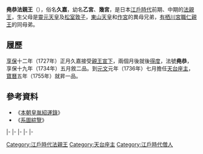 {{東亞男性歷史人物
|名稱 =堯恭法親王
|身份 =日本[[法親王|法親王]]
|國家 =[[日本|大和王朝]]
|時代 =[[江戶時代|江戶時代]]前期、中期
|姓 =（無）
|名 =久嘉
|別名 =乙宮、幾宮
|法號 =堯恭
|院號 =三摩地院
|封爵 =[[法親王|法親王]]
|出生日期 =[[享保|享保]]二年四月初三（{{Birth date|1717|5|13}}）
|逝世日期 =[[明和_(年號)|明和]]元年閏十二月初五（{{Death date and age|1764|7|1|1717|5|13}}）
|父親 = [[靈元天皇|靈元天皇]]
|母親 = [[松室敦子|松室敦子]]
|同胞兄弟 = [[有栖川宮職仁親王|有栖川宮職仁親王]]
|同胞姊妹 = [[吉子內親王|吉子內親王]]
|異母兄弟 =[[濟深法親王|濟深法親王]]<br>[[東山天皇|東山天皇]]<br>[[京極宮文仁親王|京極宮文仁親王]]<br>[[寬隆法親王|寬隆法親王]]<br>[[清宮_(靈元天皇子)|清宮]]<br>[[德宮|德宮]]<br>[[力宮|力宮]]<br>[[作宮|作宮]]<br>[[性應法親王|性應法親王]]<br>[[尊賞法親王|尊賞法親王]]<br>[[嘉智宮|嘉智宮]]<br>[[峯宮|峯宮]]<br>[[三宮_(靈元天皇子)|三宮]]<br>[[堯延法親王|堯延法親王]]<br>[[台嶺院宮|台嶺院宮]]<br>[[尊胤法親王_(靈元天皇子)|尊胤法親王]]
|異母姊妹 =[[榮子內親王|榮子內親王]]<br>[[憲子內親王|憲子內親王]]<br>[[福子內親王|福子內親王]]<br>[[永秀女王|永秀女王]]<br>[[梅宮|梅宮]]<br>[[勝子內親王|勝子內親王]]<br>[[綱宮|綱宮]]<br>[[知光院宮|知光院宮]]<br>[[文喜女王|文喜女王]]<br>[[元秀女王|元秀女王]]<br>[[文應女王|文應女王]]<br>[[留宮|留宮]]<br>[[八重宮|八重宮]]
}}
{{Japanese|japanese=尭恭法親王|kana=ぎょきょうほっしんのう|romaji=Gyokyō Hō shin nō}}
'''堯恭法親王'''（{{bd|1717年|5月13日|1764年|7月1日}}），俗名'''久嘉'''，幼名'''乙宮'''、'''幾宮'''，是日本[[江戶時代|江戶時代]]前期、中期的[[法親王|法親王]]，生父母是[[靈元天皇|靈元天皇]]及[[松室敦子|松室敦子]]，[[東山天皇|東山天皇]]和[[作宮|作宮]]的異母兄弟，[[有栖川宮職仁親王|有栖川宮職仁親王]]的同母弟。

== 履歷 ==
[[享保|享保]]十二年（1727年）正月久嘉接受[[親王宣下|親王宣下]]，兩個月後就後[[得度|得度]]，法號'''堯恭'''，享保十九年（1734年）五月敘二品。到[[元文_(日本)|元文]]元年（1736年）七月擔任[[天台座主|天台座主]]，[[寶曆_(日本)|寶曆]]五年（1755年）就昇一品。

==參考資料==
*《[[本朝皇胤紹運錄|本朝皇胤紹運錄]]》
*《[[系圖綜覽|系圖綜覽]]》

{{start box|width=auto}}
{{s-rel}}
|-
{{s-before|[[堯延法親王|堯延法親王]]}}
{{s-title|[[妙法院|妙法院]]門跡|第38世}}
{{s-after|[[真仁法親王|真仁法親王]]}}
|-
{{s-before|[[尊祐法親王|尊祐法親王]]}}
{{s-title|rows=4|[[天台座主|天台座主]]|第202世<br>1736年8月30日－1745年6月25日<br>第205世<br>1747年11月25日－1749年5月19日<br>第207世<br>1749年9月21日－1762年7月9日<br>第209世<br>1762年11月30日－1764年6月30日}}
{{s-after|[[公遵法親王|公遵法親王]]}}
|-
{{s-before|尊祐法親王}}
{{s-after|公遵法親王}}
|-
{{s-before|公遵法親王}}
{{s-after|[[公啟法親王|公啟法親王]]}}
|-
{{s-before|公啟法親王}}
{{s-after|[[尊真法親王|尊真法親王]]}}
{{end box}}


[[Category:江戶時代法親王|Category:江戶時代法親王]]

[[Category:天台座主|Category:天台座主]]
[[Category:江戶時代僧人|Category:江戶時代僧人]]